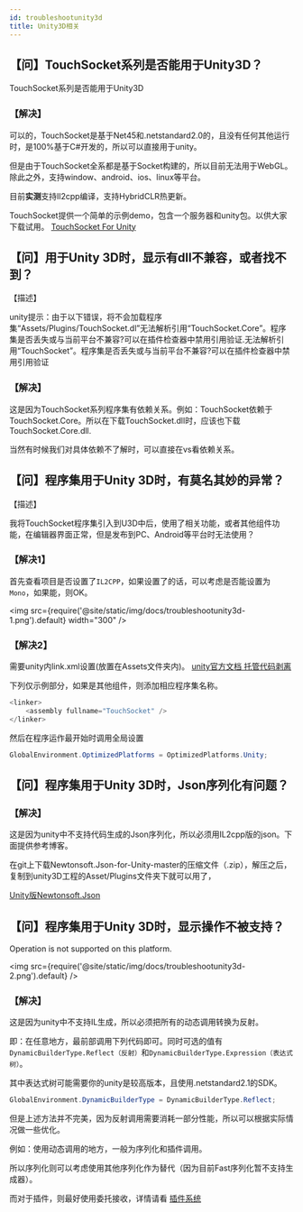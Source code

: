 ```yaml
---
id: troubleshootunity3d
title: Unity3D相关
---
```


## 【问】TouchSocket系列是否能用于Unity3D？

TouchSocket系列是否能用于Unity3D

### 【解决】

可以的，TouchSocket是基于Net45和.netstandard2.0的，且没有任何其他运行时，是100%基于C#开发的，所以可以直接用于unity。

但是由于TouchSocket全系都是基于Socket构建的，所以目前无法用于WebGL。除此之外，支持window、android、ios、linux等平台。

目前**实测**支持Il2cpp编译，支持HybridCLR热更新。

TouchSocket提供一个简单的示例demo，包含一个服务器和unity包。以供大家下载试用。 [TouchSocket For Unity](https://gitee.com/RRQM_Home/TouchSocket/tree/master/examples/Unity3d)

## 【问】用于Unity 3D时，显示有dll不兼容，或者找不到？

【描述】

unity提示：由于以下错误，将不会加载程序集“Assets/Plugins/TouchSocket.dl”无法解析引用“TouchSocket.Core”。程序集是否丢失或与当前平台不兼容?可以在插件检查器中禁用引用验证.无法解析引用“TouchSocket”。程序集是否丢失或与当前平台不兼容?可以在插件检查器中禁用引用验证

### 【解决】

这是因为TouchSocket系列程序集有依赖关系。例如：TouchSocket依赖于TouchSocket.Core。所以在下载TouchSocket.dll时，应该也下载TouchSocket.Core.dll.

当然有时候我们对具体依赖不了解时，可以直接在vs看依赖关系。

## 【问】程序集用于Unity 3D时，有莫名其妙的异常？

【描述】

我将TouchSocket程序集引入到U3D中后，使用了相关功能，或者其他组件功能，在编辑器界面正常，但是发布到PC、Android等平台时无法使用？

### 【解决1】

首先查看项目是否设置了`IL2CPP`，如果设置了的话，可以考虑是否能设置为`Mono`，如果能，则OK。

<img src={require('@site/static/img/docs/troubleshootunity3d-1.png').default} width="300" />


### 【解决2】

需要unity内link.xml设置(放置在Assets文件夹内)。 [unity官方文档 托管代码剥离](https://docs.unity3d.com/cn/current/Manual/ManagedCodeStripping.html#LinkXML)

下列仅示例部分，如果是其他组件，则添加相应程序集名称。

```csharp showLineNumbers xml
<linker>
	<assembly fullname="TouchSocket" />
</linker>
```

然后在程序运作最开始时调用全局设置

```csharp showLineNumbers
GlobalEnvironment.OptimizedPlatforms = OptimizedPlatforms.Unity;
```

## 【问】程序集用于Unity 3D时，Json序列化有问题？

### 【解决】
这是因为unity中不支持代码生成的Json序列化，所以必须用IL2cpp版的json。下面提供参考博客。

在git上下载Newtonsoft.Json-for-Unity-master的压缩文件（.zip），解压之后，复制到unity3D工程的Asset/Plugins文件夹下就可以用了，

[Unity版Newtonsoft.Json](https://github.com/jilleJr/Newtonsoft.Json-for-Unity)

## 【问】程序集用于Unity 3D时，显示操作不被支持？

Operation is not supported on this platform.

<img src={require('@site/static/img/docs/troubleshootunity3d-2.png').default} />

### 【解决】

这是因为unity中不支持IL生成，所以必须把所有的动态调用转换为反射。

即：在任意地方，最前部调用下列代码即可。同时可选的值有`DynamicBuilderType.Reflect（反射）`和`DynamicBuilderType.Expression（表达式树）`。

其中表达式树可能需要你的unity是较高版本，且使用.netstandard2.1的SDK。

```csharp showLineNumbers
GlobalEnvironment.DynamicBuilderType = DynamicBuilderType.Reflect;
```

但是上述方法并不完美，因为反射调用需要消耗一部分性能，所以可以根据实际情况做一些优化。

例如：使用动态调用的地方，一般为序列化和插件调用。

所以序列化则可以考虑使用其他序列化作为替代（因为目前Fast序列化暂不支持生成器）。

而对于插件，则最好使用委托接收，详情请看 [插件系统](./pluginsmanager.mdx)
